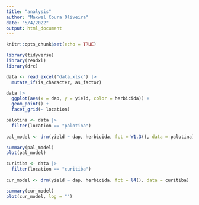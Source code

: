 ```yaml
---
title: "analysis"
author: "Maxwel Coura Oliveira"
date: "5/4/2022"
output: html_document
---
```


```r
knitr::opts_chunk$set(echo = TRUE)
```


```r
library(tidyverse)
library(readxl)
library(drc)
```


```r
data <- read_excel("data.xlsx") |> 
  mutate_if(is_character, as_factor) 
```


```r
data |> 
  ggplot(aes(x = dap, y = yield, color = herbicida)) +
  geom_point() +
  facet_grid(~ location)
```

```r
palotina <- data |> 
  filter(location == "palotina")
  
pal_model <- drm(yield ~ dap, herbicida, fct = W1.3(), data = palotina)
```

```r
summary(pal_model)
plot(pal_model)
```

```r
curitiba <- data |> 
  filter(location == "curitiba")
  
cur_model <- drm(yield ~ dap, herbicida, fct = l4(), data = curitiba)
```

```r
summary(cur_model)
plot(cur_model, log = "")
```
